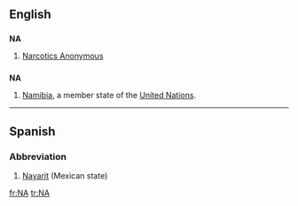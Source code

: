 {{also|Appendix:Variations of "na"}}
==English==

==={{initialism}}===
'''NA'''

# [[w:Narcotics Anonymous|Narcotics Anonymous]]

==={{abbreviation}}===
'''NA'''

# [[Namibia]], a member state of the [[United Nations]].

----

==Spanish==

===Abbreviation===
{{infl|es|abbreviation}}

# [[Nayarit]] (Mexican state)

[[fr:NA]]
[[tr:NA]]